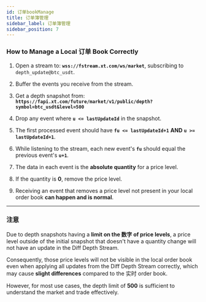 ```yaml
---
id: 订单bookManage
title: 订单簿管理
sidebar_label: 订单簿管理
sidebar_position: 7
---
```


### How to Manage a Local 订单 Book Correctly

1. Open a stream to: **`wss://fstream.xt.com/ws/market`**, subscribing to `depth_update@btc_usdt`.

2. Buffer the events you receive from the stream.

3. Get a depth snapshot from: **`https://fapi.xt.com/future/market/v1/public/depth?symbol=btc_usdt&level=500`**

4. Drop any event where **`u <= lastUpdateId`** in the snapshot.

5. The first processed event should have **`fu <= lastUpdateId+1`** **AND** **`u >= lastUpdateId+1`**.

6. While listening to the stream, each new event's **`fu`** should equal the previous event's **`u+1`**.

7. The data in each event is the **absolute quantity** for a price level.

8. If the quantity is **0**, remove the price level.

9. Receiving an event that removes a price level not present in your local order book **can happen and is normal**.

---

### 注意

Due to depth snapshots having a **limit on the 数字 of price levels**, a price level outside of the initial snapshot that doesn't have a quantity change will not have an update in the Diff Depth Stream.

Consequently, those price levels will not be visible in the local order book even when applying all updates from the Diff Depth Stream correctly, which may cause **slight differences** compared to the 实时 order book.

However, for most use cases, the depth limit of **500** is sufficient to understand the market and trade effectively.
